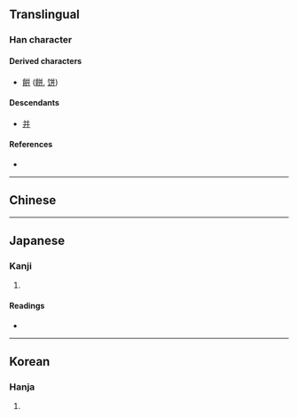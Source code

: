 {{also|並|幵|井|并}}
{{character info}}
==Translingual==

===Han character===
{{Han char|rn=51|rad=干|as=05|sn=8|four=|canj=YJYJ|ids=⿱⿰丿丿幵,⿰⿱丿干⿱丿干}}

====Derived characters====
* [[餠]] ([[餅]], [[饼]])

====Descendants====
* [[并]]

====References====
* {{Han ref|kx=0340.070|dkj=09175|hdz=10408.060|uh=5E77|ud=24183}}

----

==Chinese==
{{zh-see|并|vt}}

----

==Japanese==
{{ja-kanji forms|并|幷}}

===Kanji===
{{ja-kanji|grade=|rs=干05|shin=并}}

# {{rfdef|ja|sort=干05}}

====Readings====
* {{ja-readings|on=[[へい]] (hei), [[ひょう]] (hyō)|kun=[[あわせる]] (awaseru), [[ならぶ]] (narabu)}}

----

==Korean==

===Hanja===
{{ko-hanja|hangeul=[[병]]|eumhun=[[어우르다|어우를]]|rv=byeong|mr=byŏng|y=byeong}}

# {{rfdef|ko|sort=干05}}